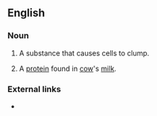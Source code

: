 ==English==

===Noun===
{{en-noun}}

# A substance that causes cells to clump.
# {{context|specifically}} A [[protein]] found in [[cow]]'s [[milk]].

===External links===
* {{projectlink|pedia}}